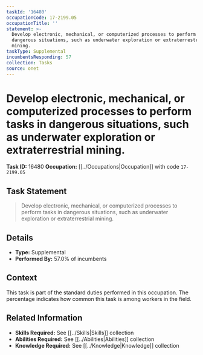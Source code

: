 ```yaml
---
taskId: '16480'
occupationCode: 17-2199.05
occupationTitle: ''
statement: >-
  Develop electronic, mechanical, or computerized processes to perform tasks in
  dangerous situations, such as underwater exploration or extraterrestrial
  mining.
taskType: Supplemental
incumbentsResponding: 57
collection: Tasks
source: onet
---
```

# Develop electronic, mechanical, or computerized processes to perform tasks in dangerous situations, such as underwater exploration or extraterrestrial mining.

**Task ID:** 16480
**Occupation:** [[../Occupations|Occupation]] with code `17-2199.05`

## Task Statement

> Develop electronic, mechanical, or computerized processes to perform tasks in dangerous situations, such as underwater exploration or extraterrestrial mining.

## Details

- **Type:** Supplemental
- **Performed By:** 57.0% of incumbents

## Context

This task is part of the standard duties performed in this occupation. The percentage indicates how common this task is among workers in the field.

## Related Information

- **Skills Required:** See [[../Skills|Skills]] collection
- **Abilities Required:** See [[../Abilities|Abilities]] collection
- **Knowledge Required:** See [[../Knowledge|Knowledge]] collection
